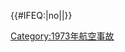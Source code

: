 {{航空事故
| year = 1973
| col1 = 
* 1月22日：'''[[卡諾空難]]†'''
* 1月29日：[[1973年埃及航空伊爾-18墜毀事件|埃及航空伊爾-18型]]
* 2月19日：'''[[蘇聯民航141號班機空難|蘇聯民航141號班機]]'''
* 2月21日：'''[[利比亞阿拉伯航空114號班機空難|利比亞阿拉伯航空114號班機]]'''
* 2月24日：'''[[蘇聯民航630號班機空難|蘇聯民航630號班機]]'''
* 2月26日：[[1973年迪卡爾布機場里爾24墜毀事件|迪卡爾布里爾24型]]
* 3月3日：[[巴爾幹保加利亞航空307號班機空難|巴爾幹保加利亞航空307號班機]]
* 3月5日：'''[[1973年南特撞機事件|南特撞機事件]]'''
* 4月10日：'''[[英弗他國際航空435號班機空難|英弗他國際航空435號班機]]'''
* 5月11日：'''[[蘇聯民航6551號班機空難|蘇聯民航6551號班機]]'''
| col2 =
* 5月18日：'''[[蘇聯民航109號班機空難|蘇聯民航109號班機]]'''
* 5月31日：[[印度人航空440號班機空難|印度人航空440號班機]]
* 6月6日：[[1973年巴黎航展事故|1973年巴黎航展圖-144樣機]]
*6月10日：[[1973年尼泊尔航空劫机事件|尼泊尔航空劫机事件]]
* 6月20日：[[墨西哥國際航空229號班機空難|墨西哥國際航空229號班機]]
* 6月30日：[[蘇聯民航512號班機空難|蘇聯民航512號班機]]
* 7月11日：'''[[里約格朗德航空820號班機空難|巴西航空820號班機]]'''
* 7月22日：'''[[泛美航空816號班機空難|泛美航空816號班機]]'''
* 7月23日：[[日本航空404號班機劫機事件|日本航空404號班機]]
* 7月23日：[[歐扎克航空809號班機空難|歐扎克航空809號班機]]
* 7月31日：'''[[達美航空723號班機空難|達美航空723號班機]]'''
* 8月13日：'''[[西班牙商業航空118號班機空難|西班牙商業航空118號班機]]'''
| col3 = 
* 9月11日：[[南斯拉夫航空769號班機空難|南斯拉夫航空769號班機]]
* 9月27日：[[德克薩斯國際航空655號班機空難|德克薩斯國際航空655號班機]]
* 9月30日：'''[[蘇聯民航3932號班機空難|蘇聯民航3932號班機]]'''
* 10月13日：'''[[蘇聯民航964號班機空難|蘇聯民航964號班機]]'''
* 11月3日：[[美國國家航空27號班機事故|美國國家航空27號班機]]
* 11月23日：[[雅戈16事件|意大利空軍MM61832號運輸機]]
* 11月25日：[[荷蘭皇家航空861號班機劫機事件|荷蘭皇家航空861號班機]]
* 12月7日：[[蘇聯民航964號班機空難 (1973年12月)|蘇聯民航964號班機]]
* 12月16日：'''[[蘇聯民航2022號班機空難|蘇聯民航2022號班機]]'''
* 12月17日：[[1973年羅馬機場襲擊事件|泛美航空110號班機及漢莎航空303號班機]]
}}<includeonly>{{#IFEQ:{{{cat}}}|no||[[Category:1973年航空事故]]}}</includeonly><noinclude>{{Documentation}}</noinclude>